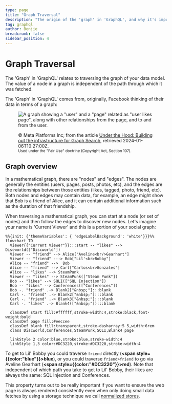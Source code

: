 ```yaml
---
type: page
title: "Graph Traversal"
description: "The origin of the 'graph' in 'GraphQL', and why it's important"
tag: graphql
author: Benjie
breadcrumb: false
sidebar_position: 4
---
```



# Graph Traversal

<Tldr>

The 'Graph' in 'GraphQL' relates to traversing the graph of your data model. The
value of a node in a graph is independent of the path through which it was
fetched.

</Tldr>

The 'Graph' in 'GraphQL' comes from, originally, Facebook thinking of their data
in terms of a graph:

<figure>

![A graph showing a "user" and a "page" related as "user likes page", along with other relationships from the page, and to and from the user.](/img/graphql/ancestors/graph.png)

<figcaption>

&copy; Meta Platforms Inc; from the article
[Under the Hood: Building out the infrastructure for Graph Search](https://engineering.fb.com/2013/03/06/core-infra/under-the-hood-building-out-the-infrastructure-for-graph-search/),
retrieved 2024-01-06T10:27:00Z.<br /><small>Used under the "Fair Use" doctrine
(Copyright Act, Section 107).</small>

</figcaption>

</figure>

## Graph overview

In a mathematical graph, there are "nodes" and "edges". The nodes are generally
the entities (users, pages, posts, photos, etc), and the edges are the
relationships between those entities (likes, tagged, photo, friend, etc). Both
nodes and edges may contain data, for example, an edge might show that Bob is a
friend of Alice, and it can contain additional information such as the duration
of that friendship.

When traversing a mathematical graph, you can start at a node (or set of nodes)
and then follow the edges to discover new nodes. Let's imagine your name is
'Current Viewer' and this is a portion of your social graph:

```mermaid
%%{init: {'themeVariables': { 'edgeLabelBackground': 'white'}}}%%
flowchart TD
  Viewer{{"Current Viewer"}}:::start -- "likes" --> Discworld(["Discworld"])
  Viewer -- "friend" --> Alice["Aveline<br/>Gearhart"]
  Viewer -- "friend" ---> Bob["Lil'<br>Bobby"]
  Alice -- "friend" -->  Bob
  Alice -- "friend" --> Carl["Carlos<br>Gonzales"]
  Alice -- "likes" --> SteamPunk
  Viewer -- "likes" --> SteamPunk(["Steam Punk"])
  Bob -- "likes" --> SQLI(["SQL Injection"])
  Bob -- "likes" --> Conferences(["Conferences"])
  Bob -. "friend" .-> Blank2["&nbsp;"]:::blank
  Carl -. "friend" .-> Blank2["&nbsp;"]:::blank
  Carl -. "friend" .-> Blank3["&nbsp;"]:::blank
  Carl -. "likes" .-> Blank4(["&nbsp;"]):::blank

  classDef start fill:#ffffff,stroke-width:4,stroke:black,font-weight:bold
  classDef page fill:#eeccee
  classDef blank fill:transparent,stroke-dasharray:5 5,width:6rem
  class Discworld,Conferences,SteamPunk,SQLI,Blank4 page

  linkStyle 2 color:blue,stroke:blue,stroke-width:4
  linkStyle 1,3 color:#DC3220,stroke:#DC3220,stroke-width:4
```

To get to Lil' Bobby you could traverse `friend` directly (**<span
style={{color:"blue"}}>blue</span>**), or you could traverse `friend>friend` to
go via Aveline Gearhart (**<span style={{color:"#DC3220"}}>red</span>**). Note
that independent of which path you take to get to Lil' Bobby, their likes are
always the same: SQL Injection and Conferences.

This property turns out to be really important if you want to ensure the web
page is always rendered consistently even when only doing small data fetches by
using a storage technique we call [normalized stores](/graphql/normalized).
